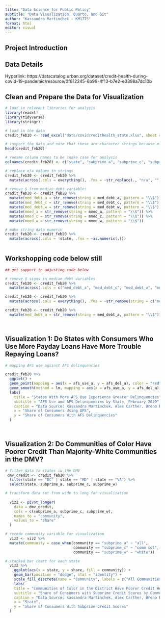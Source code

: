 ```yaml
---
title: "Data Science for Public Policy"
subtitle: "Data Visualization, Quarto, and Git"
author: "Kassandra Martinchek - KM1775"
format: html
editor: visual
---
```


## Project Introduction

## Data Details

Hyperlink: https://datacatalog.urban.org/dataset/credit-health-during-covid-19-pandemic/resource/0f812245-6b99-4f13-b7e2-e3398a7dc10b 

## Clean and Prepare the Data for Visualization

```r

# load in relevant libraries for analysis
library(readxl)
library(tidyverse)
library(stringr)

# load in the data
credit_feb20 <- read_excel("data/covidcredithealth_state.xlsx", sheet = "State 2020_02")

# inspect the data and note that these are character strings because of n/a values
head(credit_feb20)

# rename column names to be snake case for analysis
colnames(credit_feb20) <- c("state", "subprime_a", "subprime_c", "subprime_w", "collections_a", "collections_c", "collections_w", "med_debt_a", "med_debt_c", "med_debt_w", "cred_use_a", "cred_use_c", "cred_use_w", "stud_del_a", "stud_del_c", "stud_del_w", "cred_del_a", "cred_del_c", "cred_del_w", "auto_del_a", "auto_del_c", "auto_del_w", "mort_del_a", "mort_del_c", "mort_del_w", "afs_use_a", "afs_use_c", "afs_use_w", "afs_del_a", "afs_del_c", "afs_del_w", "score_a", "score_c", "score_w", "mmed_a", "mmed_c", "mmed_w", "medical_a", "medical_c", "medical_w")

# replace n/a values in strings
credit_feb20 <- credit_feb20 %>%
  mutate(across(.cols = everything(), .fns = ~str_replace(., "n/a", ""))) 

# remove $ from median debt variables
credit_feb20 <- credit_feb20 %>%
  mutate(med_debt_a = str_remove(string = med_debt_a, pattern = "\\$")) %>%
  mutate(med_debt_c = str_remove(string = med_debt_c, pattern = "\\$")) %>%
  mutate(med_debt_w = str_remove(string = med_debt_w, pattern = "\\$")) %>%
  mutate(mmed_a = str_remove(string = mmed_a, pattern = "\\$")) %>%
  mutate(mmed_c = str_remove(string = mmed_c, pattern = "\\$")) %>%
  mutate(mmed_w = str_remove(string = mmed_w, pattern = "\\$")) 

# make string data numeric
credit_feb20 <- credit_feb20 %>%
  mutate(across(.cols = !state, .fns = ~as.numeric(.))) 
         
```



## Workshopping code below still

```r

## get support in adjusting code below

# remove $ signs in median debt variables
credit_feb20 <- credit_feb20 %>%
  mutate(across(.cols = c("med_debt_a", "med_debt_c", "med_debt_w", "mmed_a", "mmed_c", "mmed_w"), .fns = ~str_remove(string = c("med_debt_a", "med_debt_c", "med_debt_w", "mmed_a", "mmed_c", "mmed_w"), pattern = "\\$")))

credit_feb20 <- credit_feb20 %>%
  mutate(across(.cols = everything(), .fns = ~str_remove(string = c("med_debt_a", "med_debt_c", "med_debt_w", "mmed_a", "mmed_c", "mmed_w"), pattern = "\\$")))

credit_feb20 <- credit_feb20 %>%
  mutate(med_debt_a = str_remove(string = med_debt_a, pattern = "\\$"))

         
```



## Visualization 1: Do States with Consumers Who Use More Payday Loans Have More Trouble Repaying Loans?

```r

# mapping AFS use against AFS delinquencies

credit_feb20 %>%
  ggplot() +
  geom_point(mapping = aes(x = afs_use_a, y = afs_del_a), color = "red") +
  geom_smooth(method = lm, mapping = aes(x = afs_use_a, y = afs_del_a), color = "blue") +
  labs(
    title = "States With More AFS Use Experience Greater Delinquencies",
    subtitle = "AFS Use and AFS Delinquencies by State, February 2020",
    caption = "Data Source: Kassandra Martinchek, Alex Carther, Breno Braga, Caleb Quakenbush, and Signe-Mary McKernan. 2022. Credit Health during the COVID-19 Pandemic Dataset. Urban Institute. Accessible from https://datacatalog.urban.org/dataset/credit-health-during-covid-19-pandemic",
    x = "Share of Consumers Using AFS",
    y = "Share of Consumers With AFS Delinquencies"
  ) 

         
```




## Visualization 2: Do Communities of Color Have Poorer Credit Than Majority-White Communities in the DMV?

```r

# filter data to states in the DMV
 dmv_credit <- credit_feb20 %>%
  filter(state == "DC" | state == "MD" | state == "VA") %>%
  select(state, subprime_a, subprime_c, subprime_w)

# transform data set from wide to long for visualization
 
  viz2 <- pivot_longer(
    data = dmv_credit,
    cols = c(subprime_a, subprime_c, subprime_w),
    names_to = "community",
    values_to = "share"
  )

# recode community variable for visualization
  viz2 <- viz2 %>%
  mutate(community = case_when(community == "subprime_a" ~ "all",
                               community == "subprime_c" ~ "comm col",
                               community == "subprime_w" ~ "white"))

# stacked bar chart for each state
  viz2 %>%
    ggplot(aes(x = state, y = share, fill = community)) +
    geom_bar(position = "dodge", stat = "identity") +
    scale_fill_discrete(name = "Community", labels = c("All Communities", "Communities of Color", "Majority White Communities")) +
    labs(
    title = "Communities of Color in the District Have Poorer Credit Health",
    subtitle = "Share of Consumers with Subprime Credit Scores by Community in Maryland, DC, and Virginia, February 2020",
    caption = "Data Source: Kassandra Martinchek, Alex Carther, Breno Braga, Caleb Quakenbush, and Signe-Mary McKernan. 2022. Credit Health during the COVID-19 Pandemic Dataset. Urban Institute. Accessible from https://datacatalog.urban.org/dataset/credit-health-during-covid-19-pandemic",
    x = "State",
    y = "Share of Consumers With Subprime Credit Scores"
  ) 
    
         
```






